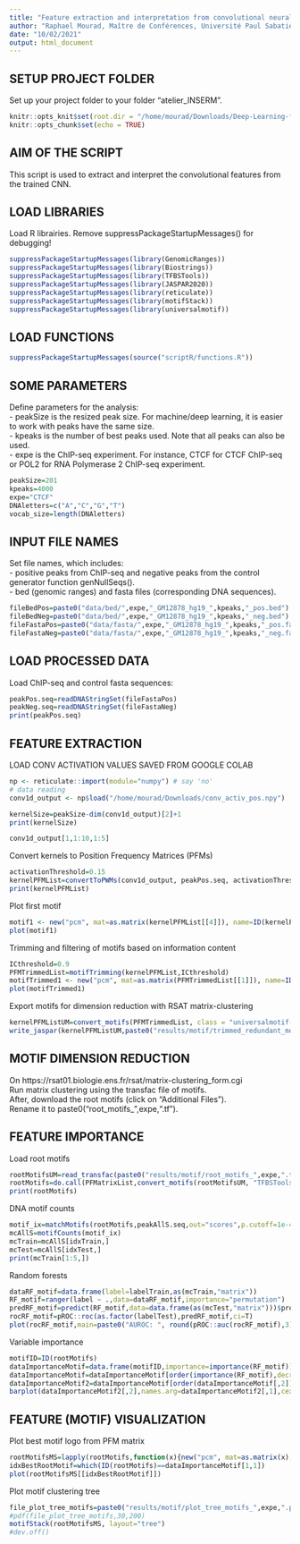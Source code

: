 ```yaml
---
title: "Feature extraction and interpretation from convolutional neural networks"
author: "Raphael Mourad, Maître de Conférences, Université Paul Sabatier"
date: "10/02/2021"
output: html_document
---
```


## SETUP PROJECT FOLDER

Set up your project folder to your folder "atelier_INSERM".
```r
knitr::opts_knit$set(root.dir = "/home/mourad/Downloads/Deep-Learning-for-Genomics-Training-main/")
knitr::opts_chunk$set(echo = TRUE)
```

## AIM OF THE SCRIPT

This script is used to extract and interpret the convolutional features from the trained CNN.


## LOAD LIBRARIES


Load R librairies.
Remove suppressPackageStartupMessages() for debugging!
```r
suppressPackageStartupMessages(library(GenomicRanges))
suppressPackageStartupMessages(library(Biostrings))
suppressPackageStartupMessages(library(TFBSTools))
suppressPackageStartupMessages(library(JASPAR2020))
suppressPackageStartupMessages(library(reticulate))
suppressPackageStartupMessages(library(motifStack))
suppressPackageStartupMessages(library(universalmotif))
```

## LOAD FUNCTIONS

```r
suppressPackageStartupMessages(source("scriptR/functions.R"))
```

## SOME PARAMETERS

Define parameters for the analysis:  
- peakSize is the resized peak size. For machine/deep learning, it is easier to work with peaks have the same size.  
- kpeaks is the number of best peaks used. Note that all peaks can also be used.  
- expe is the ChIP-seq experiment. For instance, CTCF for CTCF ChIP-seq or POL2 for RNA Polymerase 2 ChIP-seq experiment. 
```r
peakSize=201
kpeaks=4000
expe="CTCF"
DNAletters=c("A","C","G","T")
vocab_size=length(DNAletters)
```

## INPUT FILE NAMES

Set file names, which includes:  
- positive peaks from ChIP-seq and negative peaks from the control generator function genNullSeqs().  
- bed (genomic ranges) and fasta files (corresponding DNA sequences).
```r
fileBedPos=paste0("data/bed/",expe,"_GM12878_hg19_",kpeaks,"_pos.bed")
fileBedNeg=paste0("data/bed/",expe,"_GM12878_hg19_",kpeaks,"_neg.bed")
fileFastaPos=paste0("data/fasta/",expe,"_GM12878_hg19_",kpeaks,"_pos.fa")
fileFastaNeg=paste0("data/fasta/",expe,"_GM12878_hg19_",kpeaks,"_neg.fa")
```

## LOAD PROCESSED DATA

Load ChIP-seq and control fasta sequences:
```r
peakPos.seq=readDNAStringSet(fileFastaPos)
peakNeg.seq=readDNAStringSet(fileFastaNeg)
print(peakPos.seq)
```

## FEATURE EXTRACTION

LOAD CONV ACTIVATION VALUES SAVED FROM GOOGLE COLAB
```r
np <- reticulate::import(module="numpy") # say 'no'
# data reading
conv1d_output <- np$load("/home/mourad/Downloads/conv_activ_pos.npy")

kernelSize=peakSize-dim(conv1d_output)[2]+1
print(kernelSize)

conv1d_output[1,1:10,1:5]
```

Convert kernels to Position Frequency Matrices (PFMs)
```r
activationThreshold=0.15
kernelPFMList=convertToPWMs(conv1d_output, peakPos.seq, activationThreshold)
print(kernelPFMList)
```

Plot first motif
```r
motif1 <- new("pcm", mat=as.matrix(kernelPFMList[[4]]), name=ID(kernelPFMList[[1]]))
plot(motif1)
```

Trimming and filtering of motifs based on information content
```r
ICthreshold=0.9
PFMTrimmedList=motifTrimming(kernelPFMList,ICthreshold)
motifTrimmed1 <- new("pcm", mat=as.matrix(PFMTrimmedList[[1]]), name=ID(PFMTrimmedList[[1]]))
plot(motifTrimmed1)
```

Export motifs for dimension reduction with RSAT matrix-clustering
```r
kernelPFMListUM=convert_motifs(PFMTrimmedList, class = "universalmotif-universalmotif")
write_jaspar(kernelPFMListUM,paste0("results/motif/trimmed_redundant_motifs_",expe,".jaspar"),overwrite=TRUE)
```


## MOTIF DIMENSION REDUCTION

On https://rsat01.biologie.ens.fr/rsat/matrix-clustering_form.cgi  
Run matrix clustering using the transfac file of motifs.  
After, download the root motifs (click on "Additional Files").  
Rename it to paste0("root_motifs_",expe,".tf").  


## FEATURE IMPORTANCE

Load root motifs
```r
rootMotifsUM=read_transfac(paste0("results/motif/root_motifs_",expe,".tf"))
rootMotifs=do.call(PFMatrixList,convert_motifs(rootMotifsUM, "TFBSTools-PFMatrix"))
print(rootMotifs)
```

DNA motif counts
```r
motif_ix=matchMotifs(rootMotifs,peakAllS.seq,out="scores",p.cutoff=1e-4)
mcAllS=motifCounts(motif_ix)
mcTrain=mcAllS[idxTrain,]
mcTest=mcAllS[idxTest,]
print(mcTrain[1:5,])
```

Random forests
```r
dataRF_motif=data.frame(label=labelTrain,as(mcTrain,"matrix"))
RF_motif=ranger(label ~ .,data=dataRF_motif,importance="permutation")
predRF_motif=predict(RF_motif,data=data.frame(as(mcTest,"matrix")))$predictions
rocRF_motif=pROC::roc(as.factor(labelTest),predRF_motif,ci=T)
plot(rocRF_motif,main=paste0("AUROC: ", round(pROC::auc(rocRF_motif),3)))
```

Variable importance
```r
motifID=ID(rootMotifs)
dataImportanceMotif=data.frame(motifID,importance=importance(RF_motif))
dataImportanceMotif=dataImportanceMotif[order(importance(RF_motif),decreasing=T)[1:20],]
dataImportanceMotif2=dataImportanceMotif[order(dataImportanceMotif[,2]),]
barplot(dataImportanceMotif2[,2],names.arg=dataImportanceMotif2[,1],cex.names=0.7,horiz=T,las=2,xlab="Importance")
```

## FEATURE (MOTIF) VISUALIZATION

Plot best motif logo from PFM matrix
```r
rootMotifsMS=lapply(rootMotifs,function(x){new("pcm", mat=as.matrix(x), name=ID(x))})
idxBestRootMotif=which(ID(rootMotifs)==dataImportanceMotif[1,1])
plot(rootMotifsMS[[idxBestRootMotif]])
```

Plot motif clustering tree
```r
file_plot_tree_motifs=paste0("results/motif/plot_tree_motifs_",expe,".pdf")
#pdf(file_plot_tree_motifs,30,200)
motifStack(rootMotifsMS, layout="tree")
#dev.off()
```









